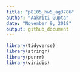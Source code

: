 ```yaml
---
title: "p8105_hw5_ag3786"
author: "Aakriti Gupta"
date: "November 9, 2018"
output: github_document
---
```


```r
library(tidyverse)
library(stringr)
library(purrr)
library(viridis)
```

